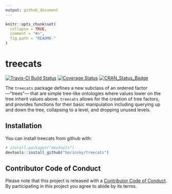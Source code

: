 ```yaml
---
output: github_document
---
```


<!-- README.md is generated from README.Rmd. Please edit that file -->

```r
knitr::opts_chunk$set(
  collapse = TRUE,
  comment = "#>",
  fig.path = "README-"
)
```

# treecats

[![Travis-CI Build Status](https://travis-ci.org/bocinsky/treecats.svg?branch=master)](https://travis-ci.org/bocinsky/treecats)
[![Coverage Status](https://img.shields.io/codecov/c/github/bocinsky/treecats/master.svg)](https://codecov.io/github/bocinsky/treecats?branch=master)
[![CRAN_Status_Badge](http://www.r-pkg.org/badges/version/treecats)](https://cran.r-project.org/package=treecats)

The `treecats` package defines a new subclass of an ordered factor---"trees"---
that are simple tree-like ontologies where values lower on
the tree inherit values above. `treecats` allows for the creation of 
tree factors, and provides functions for their basic manipulation including
querying up and down the tree, collapsing to a level, and dropping unused levels.

## Installation

You can install treecats from github with:

```r
# install.packages("devtools")
devtools::install_github("bocinsky/treecats")
```

<!-- ## Example -->

<!-- This is a basic example which shows you how to solve a common problem: -->

<!-- ```{r example} -->
<!-- library(magritty) -->
<!-- x <- c("John","Kyle","Molly") %>% -->
<!--   ontology() %>% -->

<!-- ``` -->


## Contributor Code of Conduct
Please note that this project is released with a [Contributor Code of Conduct](CONDUCT.md). By participating in this project you agree to abide by its terms.
